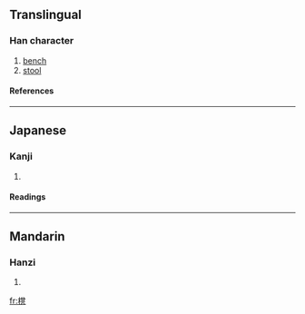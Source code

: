 ==Translingual==
===Han character===
{{Han char|rn=75|rad=木|as=14|sn=18|four=|canj=木弓廿弓 (DNTN)}}
# [[bench]]
# [[stool]]
====References====
{{Han ref|kx=0559.261|dkj=15779|dj=0948.360|hdz=21311.110|uh=6AC8|ud=27336}}

----
==Japanese==
===Kanji===
{{ja-kanji|grade=|rs=木14}}
# {{defn|Japanese}} 
====Readings====
{{ja-readings|on=[[とう]] (tō)|kun=[[こしかけ]] (koshikake)}}

----
==Mandarin==
===Hanzi===
{{cmn-hanzi|pin=[[dèng]] (deng4)|wg=teng<sup>4</sup>}}
# {{defn|Mandarin}}

[[fr:櫈]]